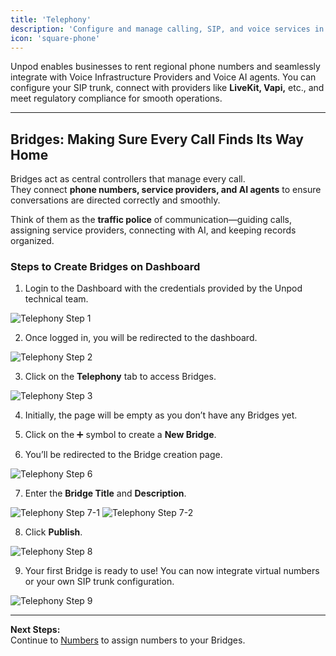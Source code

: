 ```yaml
---
title: 'Telephony'
description: 'Configure and manage calling, SIP, and voice services in Unpod.'
icon: 'square-phone'
---
```


Unpod enables businesses to rent regional phone numbers and seamlessly integrate with Voice Infrastructure Providers and Voice AI agents. You can configure your SIP trunk, connect with providers like **LiveKit, Vapi,** etc., and meet regulatory compliance for smooth operations.

---

## Bridges: Making Sure Every Call Finds Its Way Home

Bridges act as central controllers that manage every call.  
They connect **phone numbers, service providers, and AI agents** to ensure conversations are directed correctly and smoothly.  

Think of them as the **traffic police** of communication—guiding calls, assigning service providers, connecting with AI, and keeping records organized.

### Steps to Create Bridges on Dashboard

1. Login to the Dashboard with the credentials provided by the Unpod technical team.  

<img src="../images/TelephonyStep1.png" alt="Telephony Step 1" />

2. Once logged in, you will be redirected to the dashboard.  

<img src="../images/TelephonyStep2.png" alt="Telephony Step 2" />

3. Click on the **Telephony** tab to access Bridges.  

<img src="../images/TelephonyStep3.png" alt="Telephony Step 3" />

4. Initially, the page will be empty as you don’t have any Bridges yet.  

5. Click on the ➕ symbol to create a **New Bridge**.  

6. You’ll be redirected to the Bridge creation page.  

<img src="../images/TelephonyStep6.png" alt="Telephony Step 6" />

7. Enter the **Bridge Title** and **Description**.  

<img src="../images/TelephonyStep7-1.png" alt="Telephony Step 7-1" />
<img src="../images/TelephonyStep7-2.png" alt="Telephony Step 7-2" />

8. Click **Publish**.  

<img src="../images/TelephonyStep8.png" alt="Telephony Step 8" />

9. Your first Bridge is ready to use! You can now integrate virtual numbers or your own SIP trunk configuration.  

<img src="../images/TelephonyStep9.png" alt="Telephony Step 9" />

---

**Next Steps:**  
Continue to [Numbers](../numbers) to assign numbers to your Bridges.
